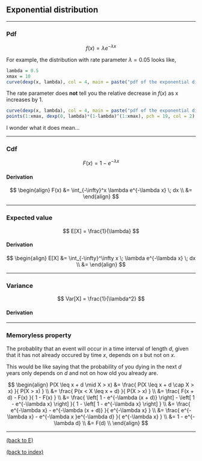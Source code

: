 
## Exponential distribution

********************************************************************************

### Pdf

$$ f(x) = \lambda e^{-\lambda x} $$

For example, the distribution with rate parameter $\lambda=0.05$ looks like,

```{r, fig.height = 5}
lambda = 0.5
xmax = 10
curve(dexp(x, lambda), col = 4, main = paste("pdf of the exponential distribution (lambda = ", lambda, ")", sep=""), ylab = "Density", xlim = c(0,xmax), ylim = c(0, dexp(0, lambda)), from = 0, xaxs = "i", yaxs = "i")
```

The rate parameter does **not** tell you the relative decrease in $f(x)$ as x increases by 1.

```{r, fig.height = 5}
curve(dexp(x, lambda), col = 4, main = paste("pdf of the exponential distribution (lambda = ", lambda, ")", sep=""), ylab = "Density", xlim = c(0,xmax), ylim = c(0, dexp(0, lambda)), from = 0, xaxs = "i", yaxs = "i")
points(1:xmax, dexp(0, lambda)*(1-lambda)^(1:xmax), pch = 19, col = 2)
```

I wonder what it does mean...

********************************************************************************

### Cdf

$$ F(x) = 1 - e^{-\lambda x} $$

#### Derivation

$$ 
\begin{align}
F(x) &= \int_{-\infty}^x \lambda e^{-\lambda x} \; dx \\ 
     &= 
\end{align}
$$

********************************************************************************

### Expected value

$$ E[X] = \frac{1}{\lambda} $$

#### Derivation

$$ 
\begin{align}
E[X] &= \int_{-\infty}^\infty x \; \lambda e^{-\lambda x} \; dx \\ 
     &= 
\end{align}
$$

********************************************************************************

### Variance

$$ Var[X] = \frac{1}{\lambda^2} $$

#### Derivation

********************************************************************************

### Memoryless property

The probablity that an event will occur in a time interval of length $d$, given that it has not already occured by time $x$, depends on $s$ but not on $x$. 

This would be like saying that the probability of you dying in the next $d$ years only depends on $d$ and not on how old you already are.

$$ 
\begin{align}
P(X \leq x + d \mid X > x) 
  &= \frac{ P(X \leq x + d \cap X > x)  }{ P(X > x)  } \\
  &= \frac{ P(x < X \leq x + d)  }{ P(X > x) } \\
  &= \frac{ F(x + d) - F(x) }{ 1 - F(x) } \\
  &= \frac{ \left[ 1 - e^{-\lambda (x + d)} \right] - \left[ 1 - e^{-\lambda x} \right] }{ 1 - \left[ 1 - e^{-\lambda x} \right] } \\
  &= \frac{ e^{-\lambda x} - e^{-\lambda (x + d)} }{ e^{-\lambda x} } \\
  &= \frac{ e^{-\lambda x} - e^{-\lambda x }e^{-\lambda d} }{ e^{-\lambda x} } \\
  &= 1 - e^{-\lambda d} \\
  &= F(d) \\
\end{align}
$$


********************************************************************************

<a href="index.html#E">(back to E)</a> 

<a href="index.html">(back to index)</a> 

